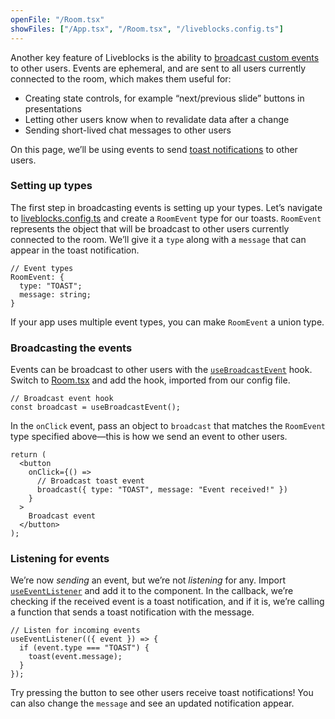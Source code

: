 ```yaml
---
openFile: "/Room.tsx"
showFiles: ["/App.tsx", "/Room.tsx", "/liveblocks.config.ts"]
---
```


Another key feature of Liveblocks is the ability to
[broadcast custom events](/broadcast) to other users. Events are ephemeral, and
are sent to all users currently connected to the room, which makes them useful
for:

- Creating state controls, for example “next/previous slide” buttons in
  presentations
- Letting other users know when to revalidate data after a change
- Sending short-lived chat messages to other users

On this page, we’ll be using events to send
[toast notifications](https://en.wikipedia.org/wiki/Pop-up_notification) to
other users.

### Setting up types

The first step in broadcasting events is setting up your types. Let’s navigate
to [liveblocks.config.ts][] and create a `RoomEvent` type for our toasts.
`RoomEvent` represents the object that will be broadcast to other users
currently connected to the room. We’ll give it a `type` along with a `message`
that can appear in the toast notification.

```tsx modifyTutorialFile="/liveblocks.config.ts"
// Event types
RoomEvent: {
  type: "TOAST";
  message: string;
}
```

<Banner title="Multiple event types">

If your app uses multiple event types, you can make `RoomEvent` a union type.

</Banner>

### Broadcasting the events

Events can be broadcast to other users with the [`useBroadcastEvent`][] hook.
Switch to [Room.tsx][] and add the hook, imported from our config file.

```tsx modifyTutorialFile="/Room.tsx"
// Broadcast event hook
const broadcast = useBroadcastEvent();
```

In the `onClick` event, pass an object to `broadcast` that matches the
`RoomEvent` type specified above—this is how we send an event to other users.

```tsx highlight="5" modifyTutorialFile="/Room.tsx"
return (
  <button
    onClick={() =>
      // Broadcast toast event
      broadcast({ type: "TOAST", message: "Event received!" })
    }
  >
    Broadcast event
  </button>
);
```

### Listening for events

We’re now _sending_ an event, but we’re not _listening_ for any. Import
[`useEventListener`][] and add it to the component. In the callback, we’re
checking if the received event is a toast notification, and if it is, we’re
calling a function that sends a toast notification with the message.

```tsx modifyTutorialFile="/Room.tsx"
// Listen for incoming events
useEventListener(({ event }) => {
  if (event.type === "TOAST") {
    toast(event.message);
  }
});
```

Try pressing the button to see other users receive toast notifications! You can
also change the `message` and see an updated notification appear.

[`createRoomContext`]: /docs/api-reference/liveblocks-react#createRoomContext
[`useBroadcastEvent`]: /docs/api-reference/liveblocks-react#useBroadcastEvent
[`useEventListener`]: /docs/api-reference/liveblocks-react#useEventListener
[liveblocks.config.ts]: #/liveblocks.config.ts
[App.tsx]: #/App.tsx
[Room.tsx]: #/Room.tsx
